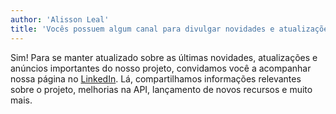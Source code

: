 ```yaml
---
author: 'Alisson Leal'
title: 'Vocês possuem algum canal para divulgar novidades e atualizações?'
---
```


Sim! Para se manter atualizado sobre as últimas novidades, atualizações e anúncios importantes do nosso projeto, convidamos você a acompanhar nossa página no [LinkedIn](https://www.linkedin.com/company/brapi.dev). Lá, compartilhamos informações relevantes sobre o projeto, melhorias na API, lançamento de novos recursos e muito mais.
